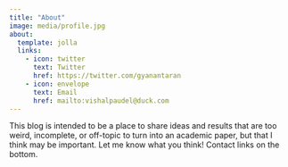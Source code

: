 ```yaml
---
title: "About"
image: media/profile.jpg
about:
  template: jolla
  links:
    - icon: twitter
      text: Twitter
      href: https://twitter.com/gyanantaran
    - icon: envelope
      text: Email
      href: mailto:vishalpaudel@duck.com
---
```


This blog is intended to be a place to share ideas and results that are too weird, incomplete, or off-topic to turn into an academic paper, but that I think may be important. Let me know what you think! Contact links on the bottom.
